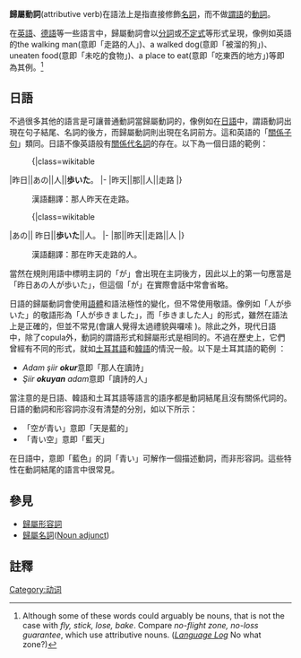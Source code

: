 {{Link style|time=2015-12-11T07:33:49+00:00}}
'''歸屬動詞'''(attributive verb)在語法上是指直接修飾[[名詞|名詞]]，而不做[[謂語|謂語]]的[[動詞|動詞]]。

在[[英語|英語]]、[[德語|德語]]等一些語言中，歸屬動詞會以[[分詞|分詞]]或[[不定式|不定式]]等形式呈現，像例如英語的the walking man(意即「走路的人」)、a walked dog(意即「被溜的狗」)、uneaten food(意即「未吃的食物」)、a place to eat(意即「吃東西的地方」)等即為其例。<ref>Although some of these words could arguably be nouns, that is not the case with ''fly, stick, lose, bake''. Compare ''no-flight zone, no-loss guarantee'', which use attributive nouns. ([http://languagelog.ldc.upenn.edu/nll/?p=3003#more-3003 ''Language Log''] {{Wayback|url=http://languagelog.ldc.upenn.edu/nll/?p=3003#more-3003 |date=20190618183653 }} No what zone?)</ref>

==日語==
不過很多其他的語言是可讓普通動詞當歸屬動詞的，像例如在[[日語|日語]]中，謂語動詞出現在句子結尾、名詞的後方，而歸屬動詞則出現在名詞前方。這和英語的「[[關係子句|關係子句]]」類同。日語不像英語般有[[關係代名詞|關係代名詞]]的存在。以下為一個日語的範例：

:{|class=wikitable
|昨日||あの||人||'''歩いた'''。 
|-
|昨天||那||人||走路
|}
:漢語翻譯：那人昨天在走路。

:{|class=wikitable
|あの|| 昨日||'''歩いた'''||人。
|-
|那||昨天||走路||人
|}
:漢語翻譯：那在昨天走路的人。

當然在規則用語中標明主詞的「が」會出現在主詞後方，因此以上的第一句應當是「昨日あの人が歩いた」，但這個「が」在實際會話中常會省略。

日語的歸屬動詞會使用[[體_(語法)|語體]]和語法極性的變化，但不常使用敬語。像例如「人が歩いた」的敬語形為「人が歩きました」，而「歩きました人」的形式，雖然在語法上是正確的，但並不常見(會讓人覺得太過禮貌與囉嗦<!--英語原文此處之paraphrastic疑為paraphrastic之誤-->)。除此之外，現代日語中，除了copula外，動詞的謂語形式和歸屬形式是相同的。不過在歷史上，它們曾經有不同的形式，就如[[土耳其語|土耳其語]]和[[韓語|韓語]]的情況一般。以下是土耳其語的範例<!--古典日語這段不能確認它日語原來是怎麼表記的，因此沒有列出-->：

*''Adam şiir '''okur'''''意即「那人在讀詩」
*''Şiir '''okuyan''' adam''意即「讀詩的人」

當注意的是日語、韓語和土耳其語等語言的語序都是動詞結尾且沒有關係代詞的。日語的動詞和形容詞亦沒有清楚的分別，如以下所示：
*「空が青い」意即「天是藍的」
*「青い空」意即「藍天」

在日語中，意即「藍色」的詞「青い」可解作一個描述動詞，而非形容詞。這些特性在動詞結尾的語言中很常見。

==參見==
*[[歸屬形容詞|歸屬形容詞]]
*[[歸屬名詞|歸屬名詞]]([[:en:Noun_adjunct|Noun adjunct]])

==註釋==
{{reflist}}

{{lexical categories|state=collapsed}}

[[Category:动词|Category:动词]]